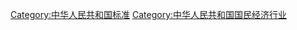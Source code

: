{{Catmore}}

[[Category:中华人民共和国标准|Category:中华人民共和国标准]]
[[Category:中华人民共和国国民经济行业|Category:中华人民共和国国民经济行业]]